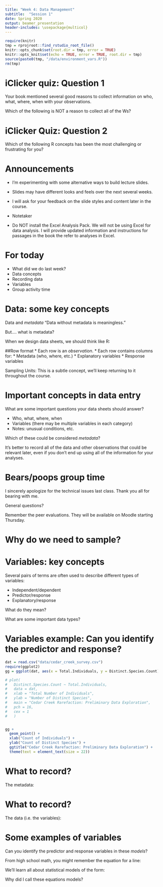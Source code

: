 ```yaml
---
title: "Week 4: Data Management"
subtitle:  "Session 1"
date: Spring 2020
output: beamer_presentation
header-includes: \usepackage{multicol}
---
```


```r
require(knitr)
tmp = rprojroot::find_rstudio_root_file()
knitr::opts_chunk$set(root.dir = tmp, error = TRUE)
knitr::opts_knit$set(echo = TRUE, error = TRUE, root.dir = tmp)
source(paste0(tmp, "/data/environment_vars.R"))
rm(tmp)
```


# iClicker quiz: Question 1

Your book mentioned several good reasons to collect information on who, what, where, when with your observations.

Which of the following is NOT a reason to collect all of the Ws?

\begin{enumerate}[A]
\item It means you sampled correctly and without bias
\item It allows the data to be used for multiple purposes
\item It ensures that the data you collect can be checked for accuracy
\item It means that you won’t forget some important aspect of the data
\item It allows someone else to repeat the exercise exactly
\end{enumerate}


\begin{multicols}{2}
\null \vfill
\vfill \null
\columnbreak
\includegraphics[width = 0.35\textwidth]{../slide_images/iClicker_logo.png}
\end{multicols}



# iClicker Quiz: Question 2

Which of the following R concepts has been the most challenging or frustrating for you?

\begin{enumerate}[A]
\item Loading data files into R
\item Strings literals vs. variables
\item Sequences and series
\item Navigating swirl
\end{enumerate}

\begin{multicols}{2}
\null \vfill
\vfill \null
\columnbreak
\includegraphics[width = 0.35\textwidth]{../slide_images/iClicker_logo.png}
\end{multicols}




# Announcements

* I'm experimenting with some alternative ways to build lecture slides.
 * Slides may have different looks and feels over the next several weeks.
 * I will ask for your feedback on the slide styles and content later in the course.

* Notetaker

* Do NOT install the Excel Analysis Pack.  We will not be using Excel for data analysis.  I will provide updated information and instructions for passages in the book the refer to analyses in Excel.


 

# For today

* What did we do last week?
* Data concepts
* Recording data
* Variables
* Group activity time




# Data: some key concepts

Data and *metadata*
"Data without metadata is meaningless."

But.... what is metadata?


When we design data sheets, we should think like R:

##Row format
* Each row is an *observation*.
* Each row contains columns for:
 * Metadata (who, where, etc.)
 * Explanatory variables
 * Response variables


Sampling Units: This is a subtle concept, we'll keep returning to it throughout the course.




# Important concepts in data entry

What are some important questions your data sheets should answer?

* Who, what, where, when
* Variables (there may be multiple variables in each category)
* Notes: unusual conditions, etc.
 
Which of these could be considered *metadata*?

It's better to record all of the data and other observations that could be relevant later, even
if you don't end up using all of the information for your analyses.





# Bears/poops group time

I sincerely apologize for the technical issues last class.  Thank you all for bearing with me.

General questions?

Remember the peer evaluations.  They will be available on Moodle starting Thursday.




# Why do we need to sample?

\begin{center}
\includegraphics[width = 0.88\textwidth]{../slide_images/question_mark_green.png}
\end{center}





# Variables: key concepts

Several pairs of terms are often used to describe different types of variables:

* Independent/dependent
* Predictor/response
* Explanatory/response

What do they mean?

What are some important data types?




# Variables example: Can you identify the predictor and response?

```r
dat = read.csv("data/cedar_creek_survey.csv")
require(ggplot2)
gg = ggplot(dat, aes(x = Total.Individuals, y = Distinct.Species.Count))

```
```r
# plot(
#   Distinct.Species.Count ~ Total.Individuals, 
#   data = dat,
#   xlab = "Total Number of Individuals",
#   ylab = "Number of Distinct Species",
#   main = "Cedar Creek Rarefaction: Preliminary Data Exploration",
#   pch = 16,
#   cex = 1
#   )


gg +
  geom_point() +
  xlab("Count of Individuals") +
  ylab("Count of Distinct Species") +
  ggtitle("Cedar Creek Rarefaction: Preliminary Data Exploration") +
  theme(text = element_text(size = 22))

```



# What to record?

The metadata:

\begin{enumerate}
\item Who recorded the data
\item What is the *sampling unit*
\item Where was the data recorded
\item When was the data recorded
\end{enumerate}





# What to record?

The data (i.e. the variables):

\begin{enumerate}
  \item Response Variable 
  \begin{enumerate}
    \item the variable of interest you are trying to estimate 
    \item similar to/or sometimes called the “dependent variable”
  \end{enumerate}
  \item Explanatory Variables
  \begin{enumerate}
    \item Variables that influence the response variable
    \item similar to/or sometimes called the “independent variables” or “predictor variable”
  \end{enumerate}
\end{enumerate}




# Some examples of variables

Can you identify the predictor and response variables in these *models*?

From high school math, you might remember the equation for a line:
\begin{equation}
   \label{eq:example-equation}
   y = mx + b
\end{equation}


We'll learn all about statistical models of the form:
\begin{equation}
   \label{eq:example-equation}
   y_{i} = \alpha + \beta_{1} \times x_{i1} + \beta_{2} \times x_{i2} + \epsilon
\end{equation}


Why did I call these equations models?